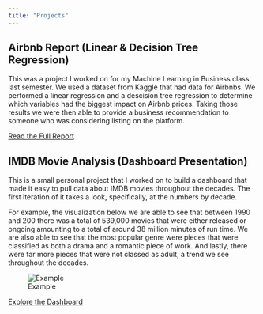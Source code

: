 ```yaml
---
title: "Projects"
---
```


## Airbnb Report (Linear & Decision Tree Regression)
This was a project I worked on for my Machine Learning in Business class last semester. We used a dataset from Kaggle that had data for Airbnbs. We performed a linear regression and a descision tree regression to determine which variables had the biggest impact on Airbnb prices. Taking those results we were then able to provide a business recommendation to someone who was considering listing on the platform.

<a href="airbnb.html" target="_blank">Read the Full Report</a>

## IMDB Movie Analysis (Dashboard Presentation)
This is a small personal project that I worked on to build a dashboard that made it easy to pull data about IMDB movies throughout the decades. The first iteration of it takes a look, specifically, at the numbers by decade. 

For example, the visualization below we are able to see that between 1990 and 200 there was a total of 539,000 movies that were either released or ongoing amounting to a total of around 38 million minutes of run time. We are also able to see that the most popular genre were pieces that were classified as both a drama and a romantic piece of work. And lastly, there were far more pieces that were not classed as adult, a trend we see throughout the decades.

![Example](img/example.png)

<a href="viz.html" target="_blank">Explore the Dashboard</a>
